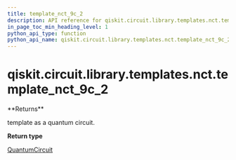 ```yaml
---
title: template_nct_9c_2
description: API reference for qiskit.circuit.library.templates.nct.template_nct_9c_2
in_page_toc_min_heading_level: 1
python_api_type: function
python_api_name: qiskit.circuit.library.templates.nct.template_nct_9c_2
---
```


# qiskit.circuit.library.templates.nct.template\_nct\_9c\_2

<Function id="qiskit.circuit.library.templates.nct.template_nct_9c_2" isDedicatedPage={true} github="https://github.com/qiskit/qiskit/tree/stable/0.18/qiskit/circuit/library/templates/nct/template_nct_9c_2.py" signature="template_nct_9c_2()">
  **Returns**

  template as a quantum circuit.

  **Return type**

  [QuantumCircuit](qiskit.circuit.QuantumCircuit "qiskit.circuit.QuantumCircuit")
</Function>

